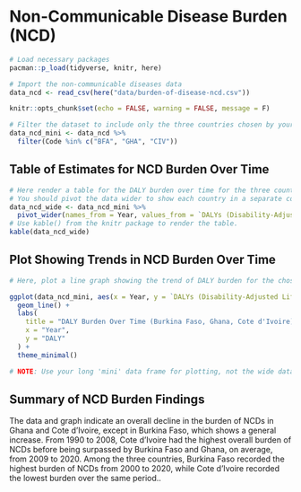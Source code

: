 # Non-Communicable Disease Burden (NCD)


```r
# Load necessary packages
pacman::p_load(tidyverse, knitr, here)

# Import the non-communicable diseases data
data_ncd <- read_csv(here("data/burden-of-disease-ncd.csv"))
```
```r
knitr::opts_chunk$set(echo = FALSE, warning = FALSE, message = F)
```


```r
# Filter the dataset to include only the three countries chosen by your group.
data_ncd_mini <- data_ncd %>% 
  filter(Code %in% c("BFA", "GHA", "CIV"))
```




## Table of Estimates for NCD Burden Over Time


```r
# Here render a table for the DALY burden over time for the three countries. 
# You should pivot the data wider to show each country in a separate column.
data_ncd_wide <- data_ncd_mini %>% 
  pivot_wider(names_from = Year, values_from = `DALYs (Disability-Adjusted Life Years) - Non-communicable diseases - Sex: Both - Age: Age-standardized (Rate)`)
# Use kable() from the knitr package to render the table.
kable(data_ncd_wide)
```




## Plot Showing Trends in NCD Burden Over Time


```r
# Here, plot a line graph showing the trend of DALY burden for the chosen countries over time. You can use ggplot2 to create this plot. Each country's line should be a different color.

ggplot(data_ncd_mini, aes(x = Year, y = `DALYs (Disability-Adjusted Life Years) - Non-communicable diseases - Sex: Both - Age: Age-standardized (Rate)`, color = Entity)) +
  geom_line() +
  labs(
    title = "DALY Burden Over Time (Burkina Faso, Ghana, Cote d'Ivoire)",
    x = "Year",
    y = "DALY"
  ) +
  theme_minimal()

# NOTE: Use your long 'mini' data frame for plotting, not the wide data used for the table. 
```



## Summary of NCD Burden Findings

The data and graph indicate an overall decline in the burden of NCDs in Ghana and Cote d'Ivoire, except in Burkina Faso, which shows a general increase. From 1990 to 2008, Cote d'Ivoire had the highest overall burden of NCDs before being surpassed by Burkina Faso and Ghana, on average, from 2009 to 2020. Among the three countries, Burkina Faso recorded the highest burden of NCDs from 2000 to 2020, while Cote d'Ivoire recorded the lowest burden over the same period.. 
